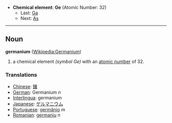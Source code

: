 *'''Chemical element''': '''Ge''' (Atomic Number: 32)
**Last: [[Gallium|Ga]]
**Next: [[Arsenic|As]]
----
== Noun ==
'''germanium''' ([[en:Germanium|Wikipedia:Germanium]])

# a chemical element ''(symbol Ge)'' with an [[atomic number]] of 32.

===Translations===
*[[Chinese]]: [[鍺]]
*[[German]]: Germanium ''n''
*[[Interlingua]]: germanium
*[[Japanese]]: [[ゲルマニウム]]
*[[Portuguese]]: [[germânio]] ''m''
*[[Romanian]]: [[germaniu]] ''n''